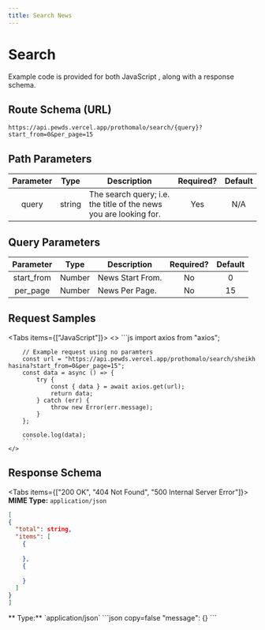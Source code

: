 ```yaml
---
title: Search News
---
```



# Search  

Example code is provided for both JavaScript , along with a response schema.

## Route Schema (URL)

```
https://api.pewds.vercel.app/prothomalo/search/{query}?start_from=0&per_page=15
```
## Path Parameters

| Parameter |  Type  | Description                    | Required? | Default |
| :-------: | :----: | ------------------------------ | :-------: | :-----: |
| query | string | The search query; i.e. the title of the news you are looking for. |    Yes    |   N/A   |


## Query Parameters

| Parameter |                                                                           Type                                                                            | Description                                                               | Required? | Default |
| :-------: | :-------------------------------------------------------------------------------------------------------------------------------------------------------: | ------------------------------------------------------------------------- | :-------: | :-----: |
|   start_from   |    Number | News Start From. |    No     |   0   |
|   per_page|    Number | News Per Page. |    No     |   15   |

## Request Samples

<Tabs items={["JavaScript"]}>
  <Tab>
    <>
        ```js
        import axios from "axios";

        // Example request using no paramters
        const url = "https://api.pewds.vercel.app/prothomalo/search/sheikh hasina?start_from=0&per_page=15";
        const data = async () => {
            try {
                const { data } = await axios.get(url);
                return data;
            } catch (err) {
                throw new Error(err.message);
            }
        };

        console.log(data);
        ```
    </>

  </Tab>
 
</Tabs>

## Response Schema

<Tabs items={["200 OK", "404 Not Found", "500 Internal Server Error"]}>
  <Tab>
  **MIME Type:** `application/json`
  ```json copy=false
  [
  {
    "total": string,
    "items": [
      {
        
      },
      {
        
      }
    ]
  }
]
  ```
  </Tab>
  <Tab>
  ** Type:** `application/json`
  ```json copy=false
  "message": {}
  ```
  </Tab>

</Tabs>
